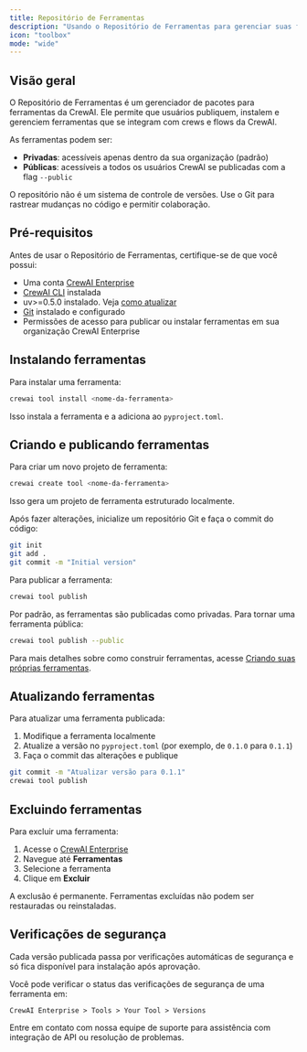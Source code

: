 ```yaml
---
title: Repositório de Ferramentas
description: "Usando o Repositório de Ferramentas para gerenciar suas ferramentas"
icon: "toolbox"
mode: "wide"
---
```


## Visão geral

O Repositório de Ferramentas é um gerenciador de pacotes para ferramentas da CrewAI. Ele permite que usuários publiquem, instalem e gerenciem ferramentas que se integram com crews e flows da CrewAI.

As ferramentas podem ser:

- **Privadas**: acessíveis apenas dentro da sua organização (padrão)
- **Públicas**: acessíveis a todos os usuários CrewAI se publicadas com a flag `--public`

O repositório não é um sistema de controle de versões. Use o Git para rastrear mudanças no código e permitir colaboração.

## Pré-requisitos

Antes de usar o Repositório de Ferramentas, certifique-se de que você possui:

- Uma conta [CrewAI Enterprise](https://app.crewai.com)
- [CrewAI CLI](https://docs.crewai.com/concepts/cli#cli) instalada
- uv>=0.5.0 instalado. Veja [como atualizar](https://docs.astral.sh/uv/getting-started/installation/#upgrading-uv)
- [Git](https://git-scm.com) instalado e configurado
- Permissões de acesso para publicar ou instalar ferramentas em sua organização CrewAI Enterprise

## Instalando ferramentas

Para instalar uma ferramenta:

```bash
crewai tool install <nome-da-ferramenta>
```

Isso instala a ferramenta e a adiciona ao `pyproject.toml`.

## Criando e publicando ferramentas

Para criar um novo projeto de ferramenta:

```bash
crewai create tool <nome-da-ferramenta>
```

Isso gera um projeto de ferramenta estruturado localmente.

Após fazer alterações, inicialize um repositório Git e faça o commit do código:

```bash
git init
git add .
git commit -m "Initial version"
```

Para publicar a ferramenta:

```bash
crewai tool publish
```

Por padrão, as ferramentas são publicadas como privadas. Para tornar uma ferramenta pública:

```bash
crewai tool publish --public
```

Para mais detalhes sobre como construir ferramentas, acesse [Criando suas próprias ferramentas](https://docs.crewai.com/concepts/tools#creating-your-own-tools).

## Atualizando ferramentas

Para atualizar uma ferramenta publicada:

1. Modifique a ferramenta localmente
2. Atualize a versão no `pyproject.toml` (por exemplo, de `0.1.0` para `0.1.1`)
3. Faça o commit das alterações e publique

```bash
git commit -m "Atualizar versão para 0.1.1"
crewai tool publish
```

## Excluindo ferramentas

Para excluir uma ferramenta:

1. Acesse o [CrewAI Enterprise](https://app.crewai.com)
2. Navegue até **Ferramentas**
3. Selecione a ferramenta
4. Clique em **Excluir**

<Warning>
A exclusão é permanente. Ferramentas excluídas não podem ser restauradas ou reinstaladas.
</Warning>

## Verificações de segurança

Cada versão publicada passa por verificações automáticas de segurança e só fica disponível para instalação após aprovação.

Você pode verificar o status das verificações de segurança de uma ferramenta em:

`CrewAI Enterprise > Tools > Your Tool > Versions`


<Card title="Precisa de ajuda?" icon="headset" href="mailto:support@crewai.com">
  Entre em contato com nossa equipe de suporte para assistência com integração de API ou resolução de problemas.
</Card>
